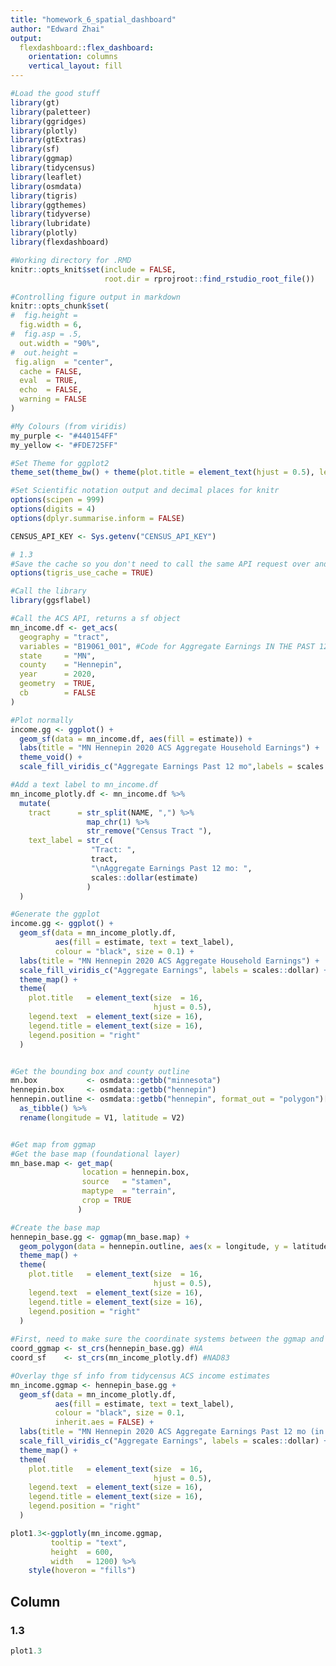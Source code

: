 ```yaml
---
title: "homework_6_spatial_dashboard"
author: "Edward Zhai"
output: 
  flexdashboard::flex_dashboard:
    orientation: columns
    vertical_layout: fill
---
```


```r
#Load the good stuff
library(gt)
library(paletteer)
library(ggridges)
library(plotly)
library(gtExtras)
library(sf)
library(ggmap)
library(tidycensus)
library(leaflet)
library(osmdata)
library(tigris)
library(ggthemes)
library(tidyverse)
library(lubridate)
library(plotly)
library(flexdashboard)

#Working directory for .RMD
knitr::opts_knit$set(include = FALSE,
                     root.dir = rprojroot::find_rstudio_root_file())

#Controlling figure output in markdown
knitr::opts_chunk$set(
#  fig.height =   
  fig.width = 6,
#  fig.asp = .5,
  out.width = "90%",
#  out.height = 
 fig.align  = "center",
  cache = FALSE,
  eval  = TRUE,
  echo  = FALSE,
  warning = FALSE
)

#My Colours (from viridis)
my_purple <- "#440154FF"
my_yellow <- "#FDE725FF"

#Set Theme for ggplot2
theme_set(theme_bw() + theme(plot.title = element_text(hjust = 0.5), legend.position = "bottom"))

#Set Scientific notation output and decimal places for knitr
options(scipen = 999)
options(digits = 4)
options(dplyr.summarise.inform = FALSE)

CENSUS_API_KEY <- Sys.getenv("CENSUS_API_KEY")
```

```r
# 1.3
#Save the cache so you don't need to call the same API request over and over
options(tigris_use_cache = TRUE)

#Call the library
library(ggsflabel)

#Call the ACS API, returns a sf object
mn_income.df <- get_acs(
  geography = "tract",
  variables = "B19061_001", #Code for Aggregate Earnings IN THE PAST 12 MONTHS (IN 2020 INFLATION-ADJUSTED DOLLARS) for households
  state     = "MN",
  county    = "Hennepin",
  year      = 2020,
  geometry  = TRUE,
  cb        = FALSE
)

#Plot normally
income.gg <- ggplot() + 
  geom_sf(data = mn_income.df, aes(fill = estimate)) + 
  labs(title = "MN Hennepin 2020 ACS Aggregate Household Earnings") + 
  theme_void() + 
  scale_fill_viridis_c("Aggregate Earnings Past 12 mo",labels = scales::dollar)

#Add a text label to mn_income.df
mn_income_plotly.df <- mn_income.df %>%
  mutate(
    tract      = str_split(NAME, ",") %>%
                 map_chr(1) %>%
                 str_remove("Census Tract "),
    text_label = str_c(
                  "Tract: ",
                  tract,
                  "\nAggregate Earnings Past 12 mo: ",
                  scales::dollar(estimate)
                 )
  )

#Generate the ggplot
income.gg <- ggplot() + 
  geom_sf(data = mn_income_plotly.df, 
          aes(fill = estimate, text = text_label),
          colour = "black", size = 0.1) + 
  labs(title = "MN Hennepin 2020 ACS Aggregate Household Earnings") + 
  scale_fill_viridis_c("Aggregate Earnings", labels = scales::dollar) +
  theme_map() +
  theme(
    plot.title   = element_text(size  = 16,
                                hjust = 0.5),
    legend.text  = element_text(size = 16),
    legend.title = element_text(size = 16),
    legend.position = "right"
  )


#Get the bounding box and county outline
mn.box           <- osmdata::getbb("minnesota")
hennepin.box     <- osmdata::getbb("hennepin")
hennepin.outline <- osmdata::getbb("hennepin", format_out = "polygon")[[1]] %>%
  as_tibble() %>%
  rename(longitude = V1, latitude = V2)


#Get map from ggmap
#Get the base map (foundational layer)
mn_base.map <- get_map(
                location = hennepin.box,
                source   = "stamen",
                maptype  = "terrain",
                crop = TRUE
               )

#Create the base map
hennepin_base.gg <- ggmap(mn_base.map) +
  geom_polygon(data = hennepin.outline, aes(x = longitude, y = latitude), colour = "black", size = 1.6, alpha = 0.1) +
  theme_map() +
  theme(
    plot.title   = element_text(size  = 16,
                                hjust = 0.5),
    legend.text  = element_text(size = 16),
    legend.title = element_text(size = 16),
    legend.position = "right"
  )
    
#First, need to make sure the coordinate systems between the ggmap and geom_sf match
coord_ggmap <- st_crs(hennepin_base.gg) #NA
coord_sf    <- st_crs(mn_income_plotly.df) #NAD83

#Overlay thge sf info from tidycensus ACS income estimates
mn_income.ggmap <- hennepin_base.gg +  
  geom_sf(data = mn_income_plotly.df, 
          aes(fill = estimate, text = text_label),
          colour = "black", size = 0.1,
          inherit.aes = FALSE) + 
  labs(title = "MN Hennepin 2020 ACS Aggregate Earnings Past 12 mo (in 2020 Inflation Adj. $s) For Households") + 
  scale_fill_viridis_c("Aggregate Earnings", labels = scales::dollar) +
  theme_map() +
  theme(
    plot.title   = element_text(size  = 16,
                                hjust = 0.5),
    legend.text  = element_text(size = 16),
    legend.title = element_text(size = 16),
    legend.position = "right"
  )

plot1.3<-ggplotly(mn_income.ggmap,
         tooltip = "text",
         height  = 600,
         width   = 1200) %>%
    style(hoveron = "fills")
```


Column {data-width=1200}
-----------------------------------------------------------------------

### 1.3

```r
plot1.3
```
